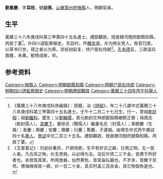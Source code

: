 {{明清人物信息框
| 姓名 = 劉重慶
| 原名 =
| 圖片名稱= 
| 圖片大小 =
| 圖片說明 = 
| 最高職務 =户部侍郎
| 國家 = 大明 
| 爵位 =
| 籍貫 = [[山東|山東]][[萊州府|萊州府]][[掖縣|掖縣]]
| 族裔 = 
| 旗籍 = 
| 字號 = 
| 諡號 =
| 出生日期 = 壬午十二月二十七日
| 出生地點 =
| 逝世日期 = 崇禎五年七月初三日
| 逝世地點 =
| 墓葬 =
| 配偶 = 徐氏（贈孺人）毛氏（封孺人）
| 親屬 = 曾祖[[劉廷相|劉廷相]]，祖[[劉繼科|劉繼科]]，父[[劉翰儒|劉翰儒]]，母周氏（勅封孺人）
| 出身 =
* 萬曆三十八年庚戌科進士
| 經歷 =
| 著作 =  
}}
'''劉重慶'''{{BD|1582年||1632年||}}，字'''耳枝'''，號'''幼孫'''，[[山東|山東]][[萊州府|萊州府]][[掖縣|掖縣]]人，明朝官員。

== 生平 ==
萬曆三十八年庚戌科第三甲第四十五名進士。禮部觀政，授直隸河間府獻縣知縣，丙辰丁憂<ref>《萬曆三十八年庚戌科序齒錄》：民籍，治《[[詩經|詩經]]》，年二十八歲中式萬曆三十八年庚戌科第三甲第四十五名進士。壬午十二月二十七日生，行一，曾祖[[劉廷相|劉廷相]]；祖[[劉繼科|劉繼科]]，廩生；父[[劉翰儒|劉翰儒]]，貢元勅封文林郎獻谿縣鄉飲正賓；母周氏（勅封孺人）。[[具慶下|具慶下]]，妻徐氏（贈孺人）繼妻毛氏（封孺人）；弟餘慶（生員）；長慶；興慶；安慶；積慶；衍慶；篤慶，子連城。由增生中式丙午鄉試四十名[[舉人|舉人]]，[[會試|會試]]中式二百三十五名。禮部觀政，授直隸河間府獻縣知縣，丙辰丁憂。</ref>。升四川道監察御史。天启时，忤[[魏忠贤|魏忠贤]]，斥为杨左党人，免官归里。以草书行世，得之者以为荣。崇祯初起复，终户部右侍郎<ref>《玉堂荟记》：刘幼孙重庆，户部侍郎，生平有好古之癖，日用之物，无一犹人者。凡古异之物，价无贵贱，以必得为主。没后欠债二三千金，皆费于所好者也。余尝饭其家，所用食器，灿然黄色，皆宣庙坛器也。不岁余，皆散于京师。傅海峰得其一鼎，价一百二十金，其买时盖三百余金，其它物皆称是也。</ref>。[[孔有德|孔有德]]反，三疏请兵救援，未果。郁愤成疾，卒。

== 参考资料 ==
{{reflist}}

{{start box}}
{{s-off}}
{{s-before|[[錢春|錢春]]}}
{{s-title|明朝獻縣知縣|萬曆－天啟年間}}
{{s-after|[[趙景星|趙景星]]}}
{{end box}}

{{萬曆三十八年庚戌科殿试金榜}}

{{Authority control}}

{{DEFAULTSORT:Liu劉}}
[[Category:掖縣人|Category:掖縣人]]
[[Category:明朝獻縣知縣|Category:明朝獻縣知縣]]
[[Category:明朝户部右侍郎|Category:明朝户部右侍郎]]
[[Category:明朝四川道監察御史|Category:明朝四川道監察御史]]
[[Category:明朝禮部觀政|Category:明朝禮部觀政]]
[[Category:萬曆三十四年丙午科舉人|Category:萬曆三十四年丙午科舉人]]


{{明朝人物小作品}}